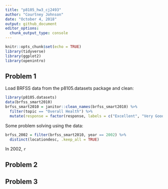 ```yaml
---
title: "p8105_hw3_cj2493"
author: "Courtney Johnson"
date: "October 4, 2018"
output: github_document
editor_options: 
  chunk_output_type: console
---
```


```r
knitr::opts_chunk$set(echo = TRUE)
library(tidyverse)
library(ggplot2)
library(openintro)
```

## Problem 1

Load BRFSS data from the p8105.datasets package and clean:

```r
library(p8105.datasets)
data(brfss_smart2010) 
brfss_smart2010 = janitor::clean_names(brfss_smart2010) %>%
  filter(topic == "Overall Health") %>%
  mutate(response = factor(response, labels = c("Excellent", "Very Good", "Good", "Fair", "Poor")))
```

Some problem solving using the data:

```r
brfss_2002 = filter(brfss_smart2010, year == 2002) %>%
  distinct(locationdesc, .keep_all = TRUE)
```

In 2002, `r `

## Problem 2

## Problem 3
